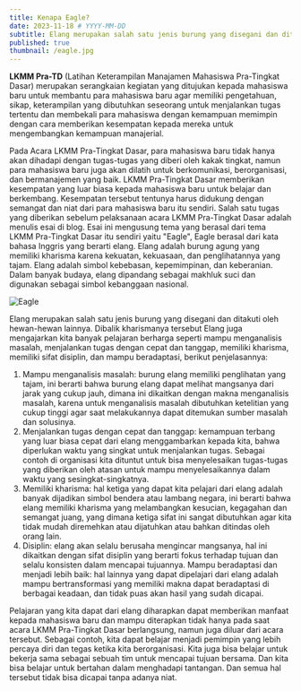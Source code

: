```yaml
---
title: Kenapa Eagle?
date: 2023-11-18 # YYYY-MM-DD
subtitle: Elang merupakan salah satu jenis burung yang disegani dan ditakuti oleh hewan-hewan lainnya. Dibalik kharismanya tersebut Elang juga mengajarkan kita banyak pelajaran berharga seperti mampu menganalisis masalah, menjalankan tugas dengan cepat dan tanggap.
published: true
thumbnail: /eagle.jpg
---
```


**LKMM Pra-TD** (Latihan Keterampilan Manajamen Mahasiswa Pra-Tingkat Dasar) merupakan serangkaian kegiatan yang ditujukan kepada mahasiswa baru untuk membantu para mahasiswa baru agar memiliki
pengetahuan, sikap, keterampilan yang dibutuhkan seseorang untuk menjalankan tugas tertentu dan membekali para mahasiswa dengan kemampuan memimpin dengan cara memberikan kesempatan kepada mereka
untuk mengembangkan kemampuan manajerial.

Pada Acara LKMM Pra-Tingkat Dasar, para mahasiswa baru tidak hanya akan dihadapi dengan tugas-tugas yang diberi oleh kakak tingkat, namun para mahasiswa baru juga akan dilatih untuk berkomunikasi, berorganisasi,
dan bermanajemen yang baik. LKMM Pra-Tingkat Dasar memberikan kesempatan yang luar biasa kepada mahasiswa baru untuk belajar dan berkembang. Kesempatan tersebut tentunya harus didukung dengan semangat
dan niat dari para mahasiswa baru itu sendiri. Salah satu tugas yang diberikan sebelum pelaksanaan acara LKMM Pra-Tingkat Dasar adalah menulis esai di blog. Esai ini mengusung tema yang berasal dari tema
LKMM Pra-Tingkat Dasar itu sendiri yaitu "Eagle", Eagle berasal dari kata bahasa Inggris yang berarti elang. Elang adalah burung agung yang memiliki kharisma karena kekuatan, kekuasaan, dan penglihatannya
yang tajam. Elang adalah simbol kebebasan, kepemimpinan, dan keberanian. Dalam banyak budaya, elang dipandang sebagai makhluk suci dan digunakan sebagai simbol kebanggaan nasional.

![Eagle](https://img.freepik.com/free-photo/3d-eagle-rendering-while-flying_23-2150724319.jpg?t=st=1700380385~exp=1700383985~hmac=da6e5be97744a793f61b8019597e9ad6bee11d4709c4b184e5a90ad90bcc9389&w=996)

Elang merupakan salah satu jenis burung yang disegani dan ditakuti oleh hewan-hewan lainnya. Dibalik kharismanya tersebut Elang juga mengajarkan kita banyak pelajaran berharga seperti mampu
menganalisis masalah, menjalankan tugas dengan cepat dan tanggap, memiliki kharisma, memiliki sifat disiplin, dan mampu beradaptasi, berikut penjelasannya:

1. Mampu menganalisis masalah: burung elang memiliki penglihatan yang tajam, ini berarti bahwa burung elang dapat melihat mangsanya dari jarak yang cukup jauh, dimana ini dikaitkan dengan makna menganalisis masalah, karena untuk menganalisis masalah dibutuhkan ketelitian yang cukup tinggi agar saat melakukannya dapat ditemukan sumber masalah dan solusinya.
2. Menjalankan tugas dengan cepat dan tanggap: kemampuan terbang yang luar biasa cepat dari elang menggambarkan kepada kita, bahwa diperlukan waktu yang singkat untuk menjalankan tugas. Sebagai
   contoh di organisasi kita dituntut untuk bisa menyelesaikan tugas-tugas yang diberikan oleh atasan untuk mampu menyelesaikannya dalam waktu yang sesingkat-singkatnya.
3. Memiliki kharisma: hal ketiga yang dapat kita pelajari dari elang adalah banyak dijadikan simbol bendera atau lambang negara, ini berarti bahwa elang memiliki kharisma yang melambangkan
   kesucian, kegagahan dan semangat juang, yang dimana ketiga sifat ini sangat dibutuhkan agar kita tidak mudah diremehkan atau dijatuhkan atau bahkan ditindas oleh orang lain.
4. Disiplin: elang akan selalu berusaha mengincar mangsanya, hal ini dikaitkan dengan sifat disiplin yang berarti fokus terhadap tujuan dan selalu konsisten dalam mencapai tujuannya.
   Mampu beradaptasi dan menjadi lebih baik: hal lainnya yang dapat dipelajari dari elang adalah mampu bertransformasi yang memiliki makna dapat beradaptasi di berbagai keadaan, dan tidak puas
   akan hasil yang sudah dicapai.

Pelajaran yang kita dapat dari elang diharapkan dapat memberikan manfaat kepada mahasiswa baru dan mampu diterapkan tidak hanya pada saat acara LKMM Pra-Tingkat Dasar berlangsung, namun juga diluar dari
acara tersebut. Sebagai contoh, kita dapat belajar menjadi pemimpin yang lebih percaya diri dan tegas ketika kita berorganisasi. Kita juga bisa belajar untuk bekerja sama sebagai sebuah tim untuk mencapai
tujuan bersama. Dan kita bisa belajar untuk bertahan dalam menghadapi tantangan. Dan semua hal tersebut tidak bisa dicapai tanpa adanya niat.
